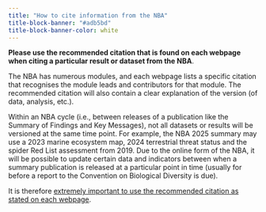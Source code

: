 ```yaml
---
title: "How to cite information from the NBA"
title-block-banner: "#adb5bd"
title-block-banner-color: white
---
```


**Please use the recommended citation that is found on each webpage when citing a particular result or dataset from the NBA**.

The NBA has numerous modules, and each webpage lists a specific citation that recognises the module leads and contributors for that module. The recommended citation will also contain a clear explanation of the version (of data, analysis, etc.).

Within an NBA cycle (i.e., between releases of a publication like the Summary of Findings and Key Messages), not all datasets or results will be versioned at the same time point. For example, the NBA 2025 summary may use a 2023 marine ecosystem map, 2024 terrestrial threat status and the spider Red List assessment from 2019. Due to the online form of the NBA, it will be possible to update certain data and indicators between when a summary publication is released at a particular point in time (usually for before a report to the Convention on Biological Diversity is due).

It is therefore [extremely important to use the recommended citation as stated on each webpage]{.underline}.
